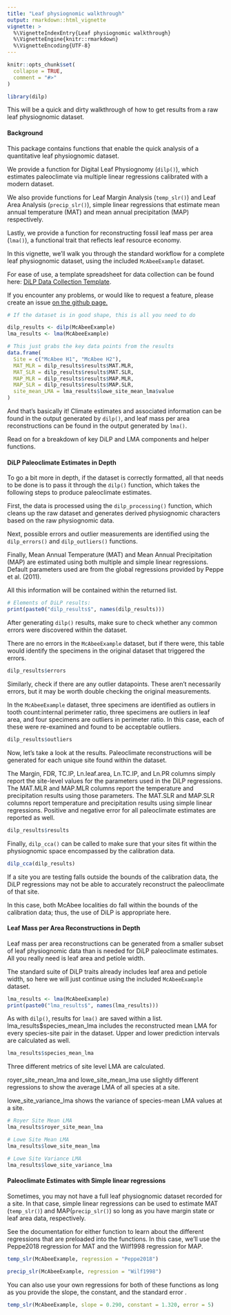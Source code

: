 ---
title: "Leaf physiognomic walkthrough"
output: rmarkdown::html_vignette
vignette: >
  %\VignetteIndexEntry{Leaf physiognomic walkthrough}
  %\VignetteEngine{knitr::rmarkdown}
  %\VignetteEncoding{UTF-8}
---

```{r, include = FALSE}
knitr::opts_chunk$set(
  collapse = TRUE,
  comment = "#>"
)
```

```{r setup}
library(dilp)
```

This will be a quick and dirty walkthrough of how to get results from a raw leaf physiognomic dataset.

#### Background

This package contains functions that enable the quick analysis of a quantitative leaf physiognomic dataset.

We provide a function for Digital Leaf Physiognomy (`dilp()`), which estimates paleoclimate via multiple linear regressions calibrated with a modern dataset.

We also provide functions for Leaf Margin Analysis (`temp_slr()`) and Leaf Area Analysis (`precip_slr()`), simple linear regressions that estimate mean annual temperature (MAT) and mean annual precipitation (MAP) respectively.

Lastly, we provide a function for reconstructing fossil leaf mass per area (`lma()`), a functional trait that reflects leaf resource economy.

In this vignette, we'll walk you through the standard workflow for a complete leaf physiognomic dataset, using the included `McAbeeExample` dataset.

For ease of use, a template spreadsheet for data collection can be found here: [DiLP Data Collection Template](https://drive.google.com/file/d/1UYAd0u2fIn2QCLF6aKKzTj6KPaAPv0d1/view?usp=sharing){.uri}.

If you encounter any problems, or would like to request a feature, please create an issue [on the github page.](https://github.com/mjbutrim/dilp/issues)

```{r The simplest workflow}
# If the dataset is in good shape, this is all you need to do

dilp_results <- dilp(McAbeeExample)
lma_results <- lma(McAbeeExample)

# This just grabs the key data points from the results
data.frame(
  Site = c("McAbee H1", "McAbee H2"),
  MAT_MLR = dilp_results$results$MAT.MLR,
  MAT_SLR = dilp_results$results$MAT.SLR,
  MAP_MLR = dilp_results$results$MAP.MLR,
  MAP_SLR = dilp_results$results$MAP.SLR,
  site_mean_LMA = lma_results$lowe_site_mean_lma$value
)
```

And that's basically it! Climate estimates and associated information can be found in the output generated by `dilp()`, and leaf mass per area reconstructions can be found in the output generated by `lma()`.

Read on for a breakdown of key DiLP and LMA components and helper functions.

#### DiLP Paleoclimate Estimates in Depth

To go a bit more in depth, if the dataset is correctly formatted, all that needs to be done is to pass it through the `dilp()` function, which takes the following steps to produce paleoclimate estimates.

First, the data is processed using the `dilp_processing()` function, which cleans up the raw dataset and generates derived physiognomic characters based on the raw physiognomic data.

Next, possible errors and outlier measurements are identified using the `dilp_errors()` and `dilp_outliers()` functions.

Finally, Mean Annual Temperature (MAT) and Mean Annual Precipitation (MAP) are estimated using both multiple and simple linear regressions. Default parameters used are from the global regressions provided by Peppe et al. (2011).

All this information will be contained within the returned list.

```{r DiLP result elements}
# Elements of DiLP results:
print(paste0("dilp_results$", names(dilp_results)))
```

After generating `dilp()` results, make sure to check whether any common errors were discovered within the dataset.

There are no errors in the `McAbeeExample` dataset, but if there were, this table would identify the specimens in the original dataset that triggered the errors.

```{r Check errors}
dilp_results$errors
```

Similarly, check if there are any outlier datapoints. These aren't necessarily errors, but it may be worth double checking the original measurements.

In the `McAbeeExample` dataset, three specimens are identified as outliers in tooth count:internal perimeter ratio, three specimens are outliers in leaf area, and four specimens are outliers in perimeter ratio. In this case, each of these were re-examined and found to be acceptable outliers.

```{r Check outliers}
dilp_results$outliers
```

Now, let's take a look at the results. Paleoclimate reconstructions will be generated for each unique site found within the dataset.

The Margin, FDR, TC.IP, Ln.leaf.area, Ln.TC.IP, and Ln.PR columns simply report the site-level values for the parameters used in the DiLP regressions. The MAT.MLR and MAP.MLR columns report the temperature and precipitation results using those parameters. The MAT.SLR and MAP.SLR columns report temperature and precipitation results using simple linear regressions. Positive and negative error for all paleoclimate estimates are reported as well.

```{r Check the final results}
dilp_results$results
```

Finally, `dilp_cca()` can be called to make sure that your sites fit within the physiognomic space encompassed by the calibration data.

```{r Check CCA}
dilp_cca(dilp_results)
```

If a site you are testing falls outside the bounds of the calibration data, the DiLP regressions may not be able to accurately reconstruct the paleoclimate of that site.

In this case, both McAbee localities do fall within the bounds of the calibration data; thus, the use of DiLP is appropriate here.

#### Leaf Mass per Area Reconstructions in Depth

Leaf mass per area reconstructions can be generated from a smaller subset of leaf physiognomic data than is needed for DiLP paleoclimate estimates. All you really need is leaf area and petiole width.

The standard suite of DiLP traits already includes leaf area and petiole width, so here we will just continue using the included `McAbeeExample` dataset.

```{r LMA results elements}
lma_results <- lma(McAbeeExample)
print(paste0("lma_results$", names(lma_results)))
```

As with `dilp()`, results for `lma()` are saved within a list. lma_results$species_mean_lma includes the reconstructed mean LMA for every species-site pair in the dataset. Upper and lower prediction intervals are calculated as well.

```{r}
lma_results$species_mean_lma
```

Three different metrics of site level LMA are calculated.

royer_site_mean_lma and lowe_site_mean_lma use slightly different regressions to show the average LMA of all species at a site.

lowe_site_variance_lma shows the variance of species-mean LMA values at a site.

```{r}
# Royer Site Mean LMA
lma_results$royer_site_mean_lma
```

```{r}
# Lowe Site Mean LMA
lma_results$lowe_site_mean_lma
```

```{r}
# Lowe Site Variance LMA
lma_results$lowe_site_variance_lma
```

#### Paleoclimate Estimates with Simple linear regressions

Sometimes, you may not have a full leaf physiognomic dataset recorded for a site. In that case, simple linear regressions can be used to estimate MAT (`temp_slr()`) and MAP(`precip_slr()`) so long as you have margin state or leaf area data, respectively.

See the documentation for either function to learn about the different regressions that are preloaded into the functions.  In this case, we'll use the Peppe2018 regression for MAT and the Wilf1998 regression for MAP.

```{r}
temp_slr(McAbeeExample, regression = "Peppe2018")
```

```{r}
precip_slr(McAbeeExample, regression = "Wilf1998")
```

You can also use your own regressions for both of these functions as long as you provide the slope, the constant, and the standard error .

```{r}
temp_slr(McAbeeExample, slope = 0.290, constant = 1.320, error = 5)
```
